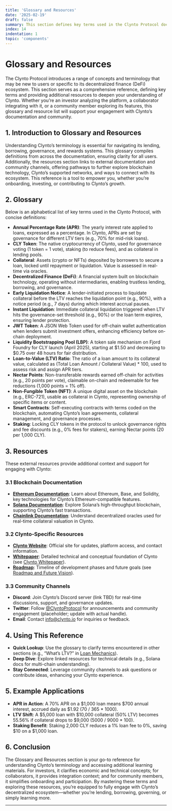 ```yaml
---
title: 'Glossary and Resources'
date: '2025-02-19'
draft: false
summary: This section defines key terms used in the Clynto Protocol documentation and provides additional resources for further learning. It includes a glossary of essential concepts like APR, LTV, and CLY token, alongside links to external documentation and community channels. Designed for investors, collaborators, and community members, it serves as a reference to enhance understanding of Clynto's ecosystem.
index: 14
indentation: 1
topic: 'components'
---
```


# Glossary and Resources

The Clynto Protocol introduces a range of concepts and terminology that may be new to users or specific to its decentralized finance (DeFi) ecosystem. This section serves as a comprehensive reference, defining key terms and providing additional resources to deepen your understanding of Clynto. Whether you’re an investor analyzing the platform, a collaborator integrating with it, or a community member exploring its features, this glossary and resource list will support your engagement with Clynto’s documentation and community.

## 1. Introduction to Glossary and Resources

Understanding Clynto’s terminology is essential for navigating its lending, borrowing, governance, and rewards systems. This glossary compiles definitions from across the documentation, ensuring clarity for all users. Additionally, the resources section links to external documentation and community channels, offering pathways to further explore blockchain technology, Clynto’s supported networks, and ways to connect with its ecosystem. This reference is a tool to empower you, whether you’re onboarding, investing, or contributing to Clynto’s growth.

## 2. Glossary

Below is an alphabetical list of key terms used in the Clynto Protocol, with concise definitions:

- **Annual Percentage Rate (APR)**: The yearly interest rate applied to loans, expressed as a percentage. In Clynto, APRs are set by governance for different LTV tiers (e.g., 70% for mid-risk loans).
- **CLY Token**: The native cryptocurrency of Clynto, used for governance voting (1 token = 1 vote), staking (to reduce fees), and as collateral in lending pools.
- **Collateral**: Assets (crypto or NFTs) deposited by borrowers to secure a loan, locked until repayment or liquidation. Value is assessed in real-time via oracles.
- **Decentralized Finance (DeFi)**: A financial system built on blockchain technology, operating without intermediaries, enabling trustless lending, borrowing, and governance.
- **Early Liquidation Notice**: A lender-initiated process to liquidate collateral before the LTV reaches the liquidation point (e.g., 90%), with a notice period (e.g., 7 days) during which interest accrual pauses.
- **Instant Liquidation**: Immediate collateral liquidation triggered when LTV hits the governance-set threshold (e.g., 90%) or the loan term expires, ensuring lender protection.
- **JWT Token**: A JSON Web Token used for off-chain wallet authentication when lenders submit investment offers, enhancing efficiency before on-chain deployment.
- **Liquidity Bootstrapping Pool (LBP)**: A token sale mechanism on Fjord Foundry for CLY launch (April 2025), starting at $1.50 and decreasing to $0.75 over 48 hours for fair distribution.
- **Loan-to-Value (LTV) Ratio**: The ratio of a loan amount to its collateral value, calculated as (Total Loan Amount / Collateral Value) * 100, used to assess risk and assign APR tiers.
- **Nectar Points**: Non-transferable rewards earned off-chain for activities (e.g., 20 points per vote), claimable on-chain and redeemable for fee reductions (1,000 points = 1% off).
- **Non-Fungible Token (NFT)**: A unique digital asset on the blockchain (e.g., ERC-721), usable as collateral in Clynto, representing ownership of specific items or content.
- **Smart Contracts**: Self-executing contracts with terms coded on the blockchain, automating Clynto’s loan agreements, collateral management, and governance processes.
- **Staking**: Locking CLY tokens in the protocol to unlock governance rights and fee discounts (e.g., 0% fees for stakers), earning Nectar points (20 per 1,000 CLY).

## 3. Resources

These external resources provide additional context and support for engaging with Clynto:

### 3.1 Blockchain Documentation
- **[Ethereum Documentation](https://ethereum.org/en/developers/docs/)**: Learn about Ethereum, Base, and Solidity, key technologies for Clynto’s Ethereum-compatible features.
- **[Solana Documentation](https://docs.solana.com/)**: Explore Solana’s high-throughput blockchain, supporting Clynto’s fast transactions.
- **[Chainlink Documentation](https://docs.chain.link/)**: Understand decentralized oracles used for real-time collateral valuation in Clynto.

### 3.2 Clynto-Specific Resources
- **[Clynto Website](http://www.clynto.io/)**: Official site for updates, platform access, and contact information.
- **[Whitepaper](https://www.notion.so/41d2281810974acc9e9f41db7d337635)**: Detailed technical and conceptual foundation of Clynto (see [Clynto Whitepaper](#)).
- **[Roadmap](https://www.clynto.io/roadmap)**: Timeline of development phases and future goals (see [Roadmap and Future Vision](#)).

### 3.3 Community Channels
- **Discord**: Join Clynto’s Discord server (link TBD) for real-time discussions, support, and governance updates.
- **Twitter**: Follow [@ClyntoProtocol](https://twitter.com/ClyntoProtocol) for announcements and community engagement (placeholder; update with actual handle).
- **Email**: Contact [info@clynto.io](mailto:info@clynto.io) for inquiries or feedback.

## 4. Using This Reference

- **Quick Lookup**: Use the glossary to clarify terms encountered in other sections (e.g., “What’s LTV?” in [Loan Mechanics](#)).
- **Deep Dive**: Explore linked resources for technical details (e.g., Solana docs for multi-chain understanding).
- **Stay Connected**: Leverage community channels to ask questions or contribute ideas, enhancing your Clynto experience.

## 5. Example Applications

- **APR in Action**: A 70% APR on a $1,000 loan means $700 annual interest, accrued daily as $1.92 (70 / 365 * 1000).
- **LTV Shift**: A $5,000 loan with $10,000 collateral (50% LTV) becomes 55.56% if collateral drops to $9,000 (5000 / 9000 * 100).
- **Staking Benefit**: Staking 2,000 CLY reduces a 1% loan fee to 0%, saving $10 on a $1,000 loan.

## 6. Conclusion

The Glossary and Resources section is your go-to reference for understanding Clynto’s terminology and accessing additional learning materials. For investors, it clarifies economic and technical concepts; for collaborators, it provides integration context; and for community members, it simplifies onboarding and participation. By mastering these terms and exploring these resources, you’re equipped to fully engage with Clynto’s decentralized ecosystem—whether you’re lending, borrowing, governing, or simply learning more.

---
